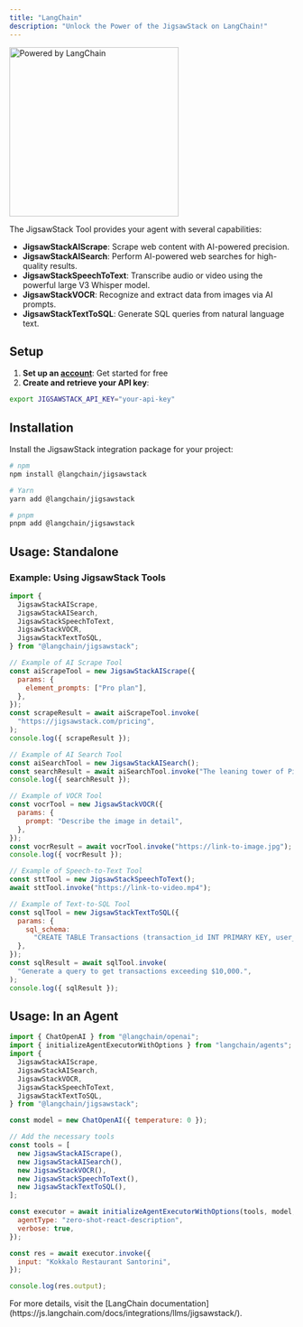 ```yaml
---
title: "LangChain"
description: "Unlock the Power of the JigsawStack on LangChain!"
---
```


<img
  className="mx-auto"
  src="/images/langchain.png"
  alt="Powered by LangChain"
  height="300"
  width="300"
/>

The JigsawStack Tool provides your agent with several capabilities:

- **JigsawStackAIScrape**: Scrape web content with AI-powered precision.
- **JigsawStackAISearch**: Perform AI-powered web searches for high-quality results.
- **JigsawStackSpeechToText**: Transcribe audio or video using the powerful large V3 Whisper model.
- **JigsawStackVOCR**: Recognize and extract data from images via AI prompts.
- **JigsawStackTextToSQL**: Generate SQL queries from natural language text.

## Setup

1. **Set up an [account](https://jigsawstack.com/)**: Get started for free
2. **Create and retrieve your API key**:

```bash
export JIGSAWSTACK_API_KEY="your-api-key"
```

## Installation

Install the JigsawStack integration package for your project:

```bash
# npm
npm install @langchain/jigsawstack

# Yarn
yarn add @langchain/jigsawstack

# pnpm
pnpm add @langchain/jigsawstack
```

## Usage: Standalone

### Example: Using JigsawStack Tools

```javascript
import {
  JigsawStackAIScrape,
  JigsawStackAISearch,
  JigsawStackSpeechToText,
  JigsawStackVOCR,
  JigsawStackTextToSQL,
} from "@langchain/jigsawstack";

// Example of AI Scrape Tool
const aiScrapeTool = new JigsawStackAIScrape({
  params: {
    element_prompts: ["Pro plan"],
  },
});
const scrapeResult = await aiScrapeTool.invoke(
  "https://jigsawstack.com/pricing",
);
console.log({ scrapeResult });

// Example of AI Search Tool
const aiSearchTool = new JigsawStackAISearch();
const searchResult = await aiSearchTool.invoke("The leaning tower of Pisa");
console.log({ searchResult });

// Example of VOCR Tool
const vocrTool = new JigsawStackVOCR({
  params: {
    prompt: "Describe the image in detail",
  },
});
const vocrResult = await vocrTool.invoke("https://link-to-image.jpg");
console.log({ vocrResult });

// Example of Speech-to-Text Tool
const sttTool = new JigsawStackSpeechToText();
await sttTool.invoke("https://link-to-video.mp4");

// Example of Text-to-SQL Tool
const sqlTool = new JigsawStackTextToSQL({
  params: {
    sql_schema:
      "CREATE TABLE Transactions (transaction_id INT PRIMARY KEY, user_id INT NOT NULL, ... )",
  },
});
const sqlResult = await sqlTool.invoke(
  "Generate a query to get transactions exceeding $10,000.",
);
console.log({ sqlResult });
```

## Usage: In an Agent

```javascript
import { ChatOpenAI } from "@langchain/openai";
import { initializeAgentExecutorWithOptions } from "langchain/agents";
import {
  JigsawStackAIScrape,
  JigsawStackAISearch,
  JigsawStackVOCR,
  JigsawStackSpeechToText,
  JigsawStackTextToSQL,
} from "@langchain/jigsawstack";

const model = new ChatOpenAI({ temperature: 0 });

// Add the necessary tools
const tools = [
  new JigsawStackAIScrape(),
  new JigsawStackAISearch(),
  new JigsawStackVOCR(),
  new JigsawStackSpeechToText(),
  new JigsawStackTextToSQL(),
];

const executor = await initializeAgentExecutorWithOptions(tools, model, {
  agentType: "zero-shot-react-description",
  verbose: true,
});

const res = await executor.invoke({
  input: "Kokkalo Restaurant Santorini",
});

console.log(res.output);
```

<Info>
  For more details, visit the [LangChain
  documentation](https://js.langchain.com/docs/integrations/llms/jigsawstack/).
</Info>
